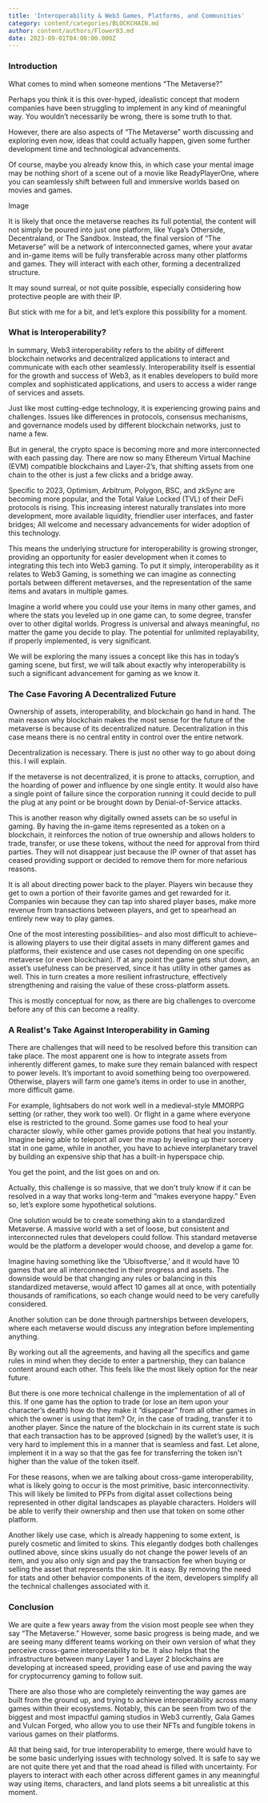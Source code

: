 ```yaml
---
title: 'Interoperability & Web3 Games, Platforms, and Communities'
category: content/categories/BLOCKCHAIN.md
author: content/authors/Flower83.md
date: 2023-09-01T04:00:00.000Z
---
```


### Introduction

What comes to mind when someone mentions “The Metaverse?”

Perhaps you think it is this over-hyped, idealistic concept that modern companies have been struggling to implement in any kind of meaningful way. You wouldn’t necessarily be wrong, there is some truth to that.

However, there are also aspects of “The Metaverse" worth discussing and exploring even now, ideas that could actually happen, given some further development time and technological advancements.

Of course, maybe you already know this, in which case your mental image may be nothing short of a scene out of a movie like ReadyPlayerOne, where you can seamlessly shift between full and immersive worlds based on movies and games.

Image

It is likely that once the metaverse reaches its full potential, the content will not simply be poured into just one platform, like Yuga’s Otherside, Decentraland, or The Sandbox. Instead, the final version of “The Metaverse” will be a network of interconnected games, where your avatar and in-game items will be fully transferable across many other platforms and games. They will interact with each other, forming a decentralized structure. 

It may sound surreal, or not quite possible, especially considering how protective people are with their IP.

But stick with me for a bit, and let’s explore this possibility for a moment.

### What is Interoperability?

In summary, Web3 interoperability refers to the ability of different blockchain networks and decentralized applications to interact and communicate with each other seamlessly. Interoperability itself is essential for the growth and success of Web3, as it enables developers to build more complex and sophisticated applications, and users to access a wider range of services and assets.

Just like most cutting-edge technology, it is experiencing growing pains and challenges. Issues like differences in protocols, consensus mechanisms, and governance models used by different blockchain networks, just to name a few. 

But in general, the crypto space is becoming more and more interconnected with each passing day. There are now so many Ethereum Virtual Machine (EVM) compatible blockchains and Layer-2’s, that shifting assets from one chain to the other is just a few clicks and a bridge away. 

Specific to 2023, Optimism, Arbitrum, Polygon, BSC, and zkSync are becoming more popular, and the Total Value Locked (TVL) of their DeFi protocols is rising. This increasing interest naturally translates into more development, more available liquidity, friendlier user interfaces, and faster bridges; All welcome and necessary advancements for wider adoption of this technology.

This means the underlying structure for interoperability is growing stronger, providing an opportunity for easier development when it comes to integrating this tech into Web3 gaming. To put it simply, interoperability as it relates to Web3 Gaming, is something we can imagine as connecting portals between different metaverses, and the representation of the same items and avatars in multiple games. 

Imagine a world where you could use your items in many other games, and where the stats you leveled up in one game can, to some degree, transfer over to other digital worlds. Progress is universal and always meaningful, no matter the game you decide to play. The potential for unlimited replayability, if properly implemented, is very significant.

We will be exploring the many issues a concept like this has in today’s gaming scene, but first, we will talk about exactly why interoperability is such a significant advancement for gaming as we know it.

### The Case Favoring A Decentralized Future

Ownership of assets, interoperability, and blockchain go hand in hand. The main reason why blockchain makes the most sense for the future of the metaverse is because of its decentralized nature. Decentralization in this case means there is no central entity in control over the entire network.

Decentralization is necessary. There is just no other way to go about doing this. I will explain. 

If the metaverse is not decentralized, it is prone to attacks, corruption, and the hoarding of power and influence by one single entity. It would also have a single point of failure since the corporation running it could decide to pull the plug at any point or be brought down by Denial-of-Service attacks. 

This is another reason why digitally owned assets can be so useful in gaming. By having the in-game items represented as a token on a blockchain, it reinforces the notion of true ownership and allows holders to trade, transfer, or use these tokens, without the need for approval from third parties. They will not disappear just because the IP owner of that asset has ceased providing support or decided to remove them for more nefarious reasons.

It is all about directing power back to the player. Players win because they get to own a portion of their favorite games and get rewarded for it. Companies win because they can tap into shared player bases, make more revenue from transactions between players, and get to spearhead an entirely new way to play games.

One of the most interesting possibilities– and also most difficult to achieve– is allowing players to use their digital assets in many different games and platforms, their existence and use cases not depending on one specific metaverse (or even blockchain). If at any point the game gets shut down, an asset’s usefulness can be preserved, since it has utility in other games as well. This in turn creates a more resilient infrastructure, effectively strengthening and raising the value of these cross-platform assets.

This is mostly conceptual for now, as there are big challenges to overcome before any of this can become a reality.

### A Realist's Take Against Interoperability in Gaming

There are challenges that will need to be resolved before this transition can take place. The most apparent one is how to integrate assets from inherently different games, to make sure they remain balanced with respect to power levels. It’s important to avoid something being too overpowered. Otherwise, players will farm one game’s items in order to use in another, more difficult game.

For example, lightsabers do not work well in a medieval-style MMORPG setting (or rather, they work too well). Or flight in a game where everyone else is restricted to the ground. Some games use food to heal your character slowly, while other games provide potions that heal you instantly. Imagine being able to teleport all over the map by leveling up their sorcery stat in one game, while in another, you have to achieve interplanetary travel by building an expensive ship that has a built-in hyperspace chip.

You get the point, and the list goes on and on. 

Actually, this challenge is so massive, that we don't truly know if it can be resolved in a way that works long-term and “makes everyone happy.” Even so, let’s explore some hypothetical solutions.

One solution would be to create something akin to a standardized Metaverse. A massive world with a set of loose, but consistent and interconnected rules that developers could follow. This standard metaverse would be the platform a developer would choose, and develop a game for. 

Imagine having something like the ‘Ubisoftverse,’ and it would have 10 games that are all interconnected in their progress and assets. The downside would be that changing any rules or balancing in this standardized metaverse, would affect 10 games all at once, with potentially thousands of ramifications, so each change would need to be very carefully considered.

Another solution can be done through partnerships between developers, where each metaverse would discuss any integration before implementing anything.

By working out all the agreements, and having all the specifics and game rules in mind when they decide to enter a partnership, they can balance content around each other. This feels like the most likely option for the near future. 

But there is one more technical challenge in the implementation of all of this. If one game has the option to trade (or lose an item upon your character’s death) how do they make it “disappear” from all other games in which the owner is using that item? Or, in the case of trading, transfer it to another player. Since the nature of the blockchain in its current state is such that each transaction has to be approved (signed) by the wallet’s user, it is very hard to implement this in a manner that is seamless and fast. Let alone, implement it in a way so that the gas fee for transferring the token isn't higher than the value of the token itself. 

For these reasons, when we are talking about cross-game interoperability, what is likely going to occur is the most primitive, basic interconnectivity. This will likely be limited to PFPs from digital asset collections being represented in other digital landscapes as playable characters. Holders will be able to verify their ownership and then use that token on some other platform.

Another likely use case, which is already happening to some extent, is purely cosmetic and limited to skins. This elegantly dodges both challenges outlined above, since skins usually do not change the power levels of an item, and you also only sign and pay the transaction fee when buying or selling the asset that represents the skin. It is easy. By removing the need for stats and other behavior components of the item, developers simplify all the technical challenges associated with it.

### Conclusion

We are quite a few years away from the vision most people see when they say “The Metaverse.” However, some basic progress is being made, and we are seeing many different teams working on their own version of what they perceive cross-game interoperability to be. It also helps that the infrastructure between many Layer 1 and Layer 2 blockchains are developing at increased speed, providing ease of use and paving the way for cryptocurrency gaming to follow suit. 

There are also those who are completely reinventing the way games are built from the ground up, and trying to achieve interoperability across many games within their ecosystems. Notably, this can be seen from two of the biggest and most impactful gaming studios in Web3 currently, Gala Games and Vulcan Forged, who allow you to use their NFTs and fungible tokens in various games on their platforms. 

All that being said, for true interoperability to emerge, there would have to be some basic underlying issues with technology solved. It is safe to say we are not quite there yet and that the road ahead is filled with uncertainty. For players to interact with each other across different games in any meaningful way using items, characters, and land plots seems a bit unrealistic at this moment.
